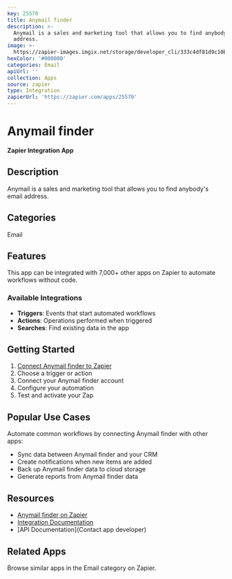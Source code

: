 ```yaml
---
key: 25570
title: Anymail finder
description: >-
  Anymail is a sales and marketing tool that allows you to find anybody's email
  address.
image: >-
  https://zapier-images.imgix.net/storage/developer_cli/333c4df81d9c10bc56ed98429b4cfc2e.png?auto=format%2Ccompress&ixlib=python-3.0.0&q=50
hexColor: '#000000'
categories: Email
apiUrl: ''
collection: Apps
source: zapier
type: Integration
zapierUrl: 'https://zapier.com/apps/25570'
---
```

# Anymail finder

**Zapier Integration App**

## Description

Anymail is a sales and marketing tool that allows you to find anybody's email address.

## Categories

Email

## Features

This app can be integrated with 7,000+ other apps on Zapier to automate workflows without code.

### Available Integrations

- **Triggers**: Events that start automated workflows
- **Actions**: Operations performed when triggered
- **Searches**: Find existing data in the app

## Getting Started

1. [Connect Anymail finder to Zapier](https://zapier.com/apps/25570)
2. Choose a trigger or action
3. Connect your Anymail finder account
4. Configure your automation
5. Test and activate your Zap

## Popular Use Cases

Automate common workflows by connecting Anymail finder with other apps:

- Sync data between Anymail finder and your CRM
- Create notifications when new items are added
- Back up Anymail finder data to cloud storage
- Generate reports from Anymail finder data

## Resources

- [Anymail finder on Zapier](https://zapier.com/apps/25570)
- [Integration Documentation](https://zapier.com/apps/25570/integrations)
- [API Documentation](Contact app developer)

## Related Apps

Browse similar apps in the Email category on Zapier.
